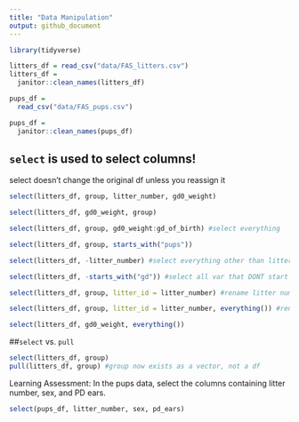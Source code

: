 ```yaml
---
title: "Data Manipulation"
output: github_document
---
```

```r
library(tidyverse)
```
```r
litters_df = read_csv("data/FAS_litters.csv")
litters_df = 
  janitor::clean_names(litters_df)

pups_df =
  read_csv("data/FAS_pups.csv")

pups_df = 
  janitor::clean_names(pups_df)
```

## `select` is used to select columns!
select doesn't change the original df unless you reassign it 
```r
select(litters_df, group, litter_number, gd0_weight)

select(litters_df, gd0_weight, group)

select(litters_df, group, gd0_weight:gd_of_birth) #select everything 

select(litters_df, group, starts_with("pups"))

select(litters_df, -litter_number) #select everything other than litter_number 

select(litters_df, -starts_with("gd")) #select all var that DONT start with gd 

select(litters_df, group, litter_id = litter_number) #rename litter number to litter id 

select(litters_df, group, litter_id = litter_number, everything()) #rename litter number, keep everything else as is 

select(litters_df, gd0_weight, everything()) 
```

##`select` vs. `pull`

```r
select(litters_df, group)
pull(litters_df, group) #group now exists as a vector, not a df 
```

Learning Assessment: In the pups data, select the columns containing litter number, sex, and PD ears.
```r
select(pups_df, litter_number, sex, pd_ears)
```



